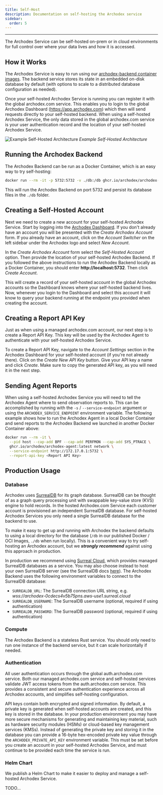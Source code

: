 ```yaml
---
title: Self-Host
description: Documentation on self-hosting the Archodex service
sidebar:
  order: 5
---
```




---

The Archodex Service can be self-hosted on-prem or in cloud environments for full control over where your data lives and
how it is accessed.

## How it Works

The Archodex Service is easy to run using our
[archodex-backend container images](https://github.com/Archodex/archodex-backend/pkgs/container/archodex-backend). The
backend service stores its state in an embedded on-disk database by default (with options to scale to a distributed
database configuration as needed).

Once your self-hosted Archodex Service is running you can register it with the global archodex.com service. This enables
you to login to the global Archodex Dashboard (https://app.archodex.com) which then will send requests directly to your
self-hosted backend. When using a self-hosted Archodex Service, the only data stored in the global archodex.com service
is your user authentication record and the location of your self-hosted Archodex Service.

<div className="flex flex-col items-center">
  <Image src={SelfHosted} alt="Example Self-Hosted Architecture" />
  <i>Example Self-Hosted Architecture</i>
</div>

## Running the Archodex Backend

The Archodex Backend can be run as a Docker Container, which is an easy way to try self-hosting:

```sh
docker run --rm -it -p 5732:5732 -v ./db:/db ghcr.io/archodex/archodex-backend:latest
```

This will run the Archodex Backend on port 5732 and persist its database files in the `./db` folder.

## Creating a Self-Hosted Account

Next we need to create a new account for your self-hosted Archodex Service. Start by logging into the
[Archodex Dashboard](https://app.archodex.com). If you don't already have an account you will be presented with the
_Create Archodex Account_ form. If you already have an account, click on the _Account Switcher_ on the left sidebar
under the Archodex logo and select _New Account_.

In the _Create Archodex Account_ form select the _Self-Hosted Account_ option. Then provide the location of your
self-hosted Archodex Backend. If you followed the above instructions to run the Archodex Backend locally as a Docker
Container, you should enter **http://<span />localhost:5732**. Then click _Create Account_.

This will create a record of your self-hosted account in the global Archodex accounts so the Dashboard knows where your
self-hosted backend lives. Now, whenever you login to the Dashboard and select this account it will know to query your
backend running at the endpoint you provided when creating the account.

## Creating a Report API Key

Just as when using a managed archodex.com account, our next step is to create a Report API Key. This key will be used by
the Archodex Agent to authenticate with your self-hosted Archodex Service.

To create a Report API Key, navigate to the _Account Settings_ section in the Archodex Dashboard for your self-hosted
account (if you're not already there). Click on the _Create New API Key_ button. Give your API key a name and click
_Create_. Make sure to copy the generated API key, as you will need it in the next step.

## Sending Agent Reports

When using a self-hosted Archodex Service you will need to tell the Archodex Agent where to send observation reports to.
This can be accomplished by running with the `-s` / `--service-endpoint` argument or using the
`ARCHODEX_SERVICE_ENDPOINT` environment variable. The following example shows how to run the Archodex Agent in a local
Docker Container and send reports to the Archodex Backend we launched in another Docker Container above:

```sh
docker run --rm -it \
  --pid host --cap-add BPF --cap-add PERFMON --cap-add SYS_PTRACE \
  ghcr.io/archodex/archodex-agent:latest network \
  --service-endpoint http://172.17.0.1:5732 \
  --report-api-key <Report API Key>
```

## Production Usage

### Database

Archodex uses [SurrealDB](https://surrealdb.com/) for its graph database. SurrealDB can be thought of as a graph query
processing unit with swappable key-value store (KVS) engine to hold records. In the hosted Archodex.com Service each
customer account is provisioned an independent SurrealDB database. For self-hosted Archodex Services you only need a
single SurrealDB database for the backend to use.

To make it easy to get up and running with Archodex the backend defaults to using a local directory for the database
(`/db` in our published Docker / OCI Images, `./db` when run locally). This is a convenient way to try self-hosting an
Archodex account, but we _**strongly recommend**_ against using this approach in production.

In production we recommend using [Surreal Cloud](https://surrealdb.com/cloud), which provides managed SurrealDB
databases as a service. You may also choose instead to host your own SurrealDB server (see the SurrealDB docs
[here](https://surrealdb.com/docs/surrealdb/introduction)). The Archodex Backend uses the following environment
variables to connect to the SurrealDB database:

- `SURREALDB_URL`: The SurrealDB connection URL string, e.g. _wss://archodex-0cdecs4v5b75pns.aws-use1.surreal.cloud_
- `SURREALDB_USERNAME`: The SurrealDB username (optional, required if using authentication)
- `SURREALDB_PASSWORD`: The SurrealDB password (optional, required if using authentication)

### Compute

The Archodex Backend is a stateless Rust service. You should only need to run one instance of the backend service, but
it can scale horizontally if needed.

### Authentication

All user authentication occurs through the global auth.archodex.com service. Both our managed archodex.com service and
self-hosted services validate JWT access tokens from the auth.archodex.com service. This provides a consistent and
secure authentication experience across all Archodex accounts, and simplifies self-hosting configuration.

API keys contain both encrypted and signed information. By default, a private key is generated when self-hosted accounts
are created, and this key is stored in the database. In your production environment you may have more secure mechanisms
for generating and maintaining key material, such as hardware security modules (HSMs) or cloud-based key management
services (KMSs). Instead of generating the private key and storing it in the database you can provide a 16-byte
hex-encoded private key value through the `ARCHODEX_PRIVATE_API_KEY` environment variable. This must be set before you
create an account in your self-hosted Archodex Service, and must continue to be provided each time the service is run.

### Helm Chart

We publish a Helm Chart to make it easier to deploy and manage a self-hosted Archodex Service.

TODO...
